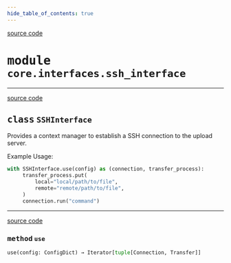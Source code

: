 ```yaml
---
hide_table_of_contents: true
---
```


<!-- markdownlint-disable -->

<a href="https://github.com/tum-esm/pyra/tree/main/packages/core/interfaces/ssh_interface.py#L0" className="SourceCodeLinkBadge">source code</a>

# <kbd>module</kbd> `core.interfaces.ssh_interface`






---

<a href="https://github.com/tum-esm/pyra/tree/main/packages/core/interfaces/ssh_interface.py#L8" className="SourceCodeLinkBadge">source code</a>

## <kbd>class</kbd> `SSHInterface`
Provides a context manager to establish a SSH connection to the upload server. 

Example Usage: 

```python
with SSHInterface.use(config) as (connection, transfer_process):
     transfer_process.put(
         local="local/path/to/file",
         remote="remote/path/to/file",
     )
     connection.run("command")
``` 




---

<a href="https://github.com/tum-esm/pyra/tree/main/core/interfaces/ssh_interface/use#L28" className="SourceCodeLinkBadge">source code</a>

### <kbd>method</kbd> `use`

```python
use(config: ConfigDict) → Iterator[tuple[Connection, Transfer]]
```






